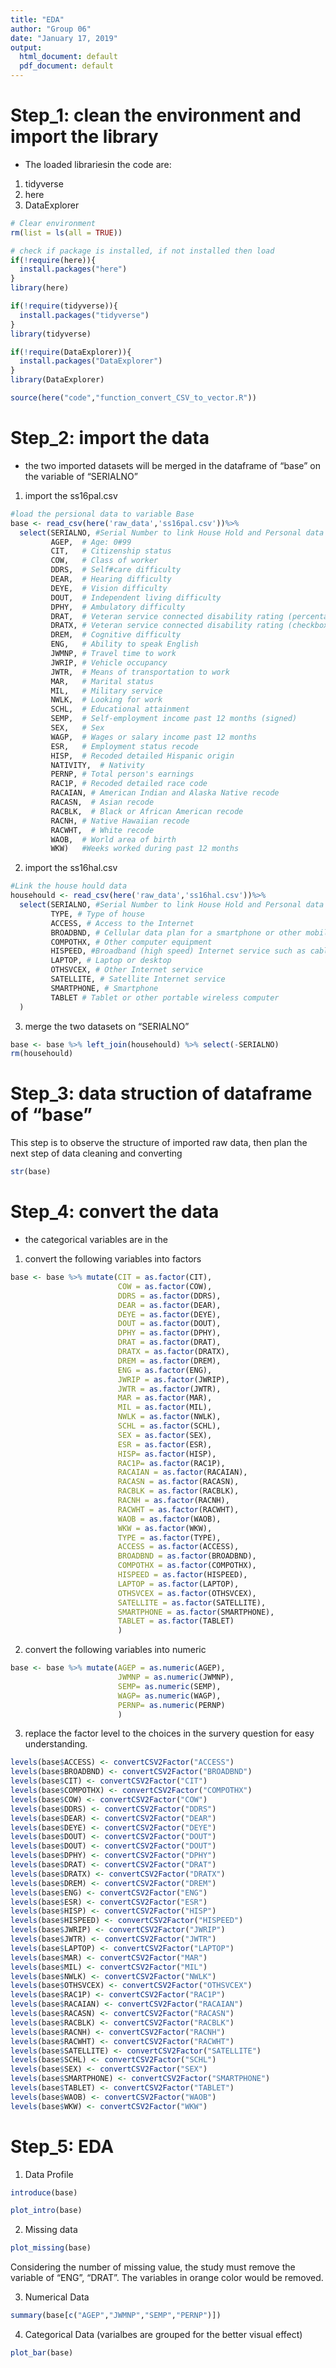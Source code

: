 ```yaml
---
title: "EDA"
author: "Group 06"
date: "January 17, 2019"
output:
  html_document: default
  pdf_document: default
---
```

# Step_1: clean the environment and import the library
* The loaded librariesin the code are:
1. tidyverse
2. here 
3. DataExplorer
```r
# Clear environment
rm(list = ls(all = TRUE))

# check if package is installed, if not installed then load
if(!require(here)){
  install.packages("here")
}
library(here)

if(!require(tidyverse)){
  install.packages("tidyverse")
}
library(tidyverse)

if(!require(DataExplorer)){
  install.packages("DataExplorer")
}
library(DataExplorer)

source(here("code","function_convert_CSV_to_vector.R"))
```

# Step_2: import the data
* the two imported datasets will be merged in the dataframe of "base" on the variable of "SERIALNO" 
1. import the ss16pal.csv
```r
#load the persional data to variable Base
base <- read_csv(here('raw_data','ss16pal.csv'))%>% 
  select(SERIALNO, #Serial Number to link House Hold and Personal data
         AGEP,  # Age: 0#99
         CIT,   # Citizenship status
         COW,   # Class of worker
         DDRS,  # Self#care difficulty
         DEAR,  # Hearing difficulty
         DEYE,  # Vision difficulty
         DOUT,  # Independent living difficulty
         DPHY,  # Ambulatory difficulty
         DRAT,  # Veteran service connected disability rating (percentage)
         DRATX, # Veteran service connected disability rating (checkbox)
         DREM,  # Cognitive difficulty
         ENG,   # Ability to speak English
         JWMNP, # Travel time to work
         JWRIP, # Vehicle occupancy
         JWTR,  # Means of transportation to work
         MAR,   # Marital status
         MIL,   # Military service
         NWLK,  # Looking for work
         SCHL,  # Educational attainment
         SEMP,  # Self-employment income past 12 months (signed)
         SEX,   # Sex
         WAGP,  # Wages or salary income past 12 months
         ESR,   # Employment status recode
         HISP,  # Recoded detailed Hispanic origin
         NATIVITY,  # Nativity
         PERNP, # Total person's earnings
         RAC1P, # Recoded detailed race code
         RACAIAN, # American Indian and Alaska Native recode
         RACASN,  # Asian recode
         RACBLK,  # Black or African American recode
         RACNH, # Native Hawaiian recode
         RACWHT,  # White recode
         WAOB,  # World area of birth
         WKW)   #Weeks worked during past 12 months
```

2. import the ss16hal.csv
```r
#Link the house hould data
househould <- read_csv(here('raw_data','ss16hal.csv'))%>% 
  select(SERIALNO, #Serial Number to link House Hold and Personal data
         TYPE, # Type of house
         ACCESS, # Access to the Internet
         BROADBND, # Cellular data plan for a smartphone or other mobile device
         COMPOTHX, # Other computer equipment
         HISPEED, #Broadband (high speed) Internet service such as cable, fiber optic, or DSL service
         LAPTOP, # Laptop or desktop
         OTHSVCEX, # Other Internet service
         SATELLITE, # Satellite Internet service
         SMARTPHONE, # Smartphone
         TABLET # Tablet or other portable wireless computer
  )

```

3. merge the two datasets on "SERIALNO"
```r
base <- base %>% left_join(househould) %>% select(-SERIALNO)
rm(househould)
```



# Step_3: data struction of dataframe of "base"
This step is to observe the structure of imported raw data, then plan the next step of data cleaning and converting  
```r
str(base)
```
# Step_4: convert the data
* the categorical variables are in the 
1. convert the following variables into factors
```r
base <- base %>% mutate(CIT = as.factor(CIT),
                        COW = as.factor(COW),
                        DDRS = as.factor(DDRS),
                        DEAR = as.factor(DEAR),
                        DEYE = as.factor(DEYE),
                        DOUT = as.factor(DOUT),
                        DPHY = as.factor(DPHY),
                        DRAT = as.factor(DRAT),
                        DRATX = as.factor(DRATX),
                        DREM = as.factor(DREM),
                        ENG = as.factor(ENG),
                        JWRIP = as.factor(JWRIP),
                        JWTR = as.factor(JWTR),
                        MAR = as.factor(MAR),
                        MIL = as.factor(MIL),
                        NWLK = as.factor(NWLK),
                        SCHL = as.factor(SCHL),
                        SEX = as.factor(SEX),
                        ESR = as.factor(ESR),
                        HISP= as.factor(HISP),
                        RAC1P= as.factor(RAC1P),
                        RACAIAN = as.factor(RACAIAN),
                        RACASN = as.factor(RACASN),
                        RACBLK = as.factor(RACBLK),
                        RACNH = as.factor(RACNH),
                        RACWHT = as.factor(RACWHT),
                        WAOB = as.factor(WAOB),
                        WKW = as.factor(WKW),
                        TYPE = as.factor(TYPE),
                        ACCESS = as.factor(ACCESS),
                        BROADBND = as.factor(BROADBND),
                        COMPOTHX = as.factor(COMPOTHX),
                        HISPEED = as.factor(HISPEED),
                        LAPTOP = as.factor(LAPTOP),
                        OTHSVCEX = as.factor(OTHSVCEX),
                        SATELLITE = as.factor(SATELLITE),
                        SMARTPHONE = as.factor(SMARTPHONE),
                        TABLET = as.factor(TABLET)
                        )

```
2. convert the following variables into numeric
```r
base <- base %>% mutate(AGEP = as.numeric(AGEP),
                        JWMNP = as.numeric(JWMNP),
                        SEMP= as.numeric(SEMP),
                        WAGP= as.numeric(WAGP),
                        PERNP= as.numeric(PERNP)
                        )
```
3. replace the factor level to the choices in the survery question for easy understanding.
```r
levels(base$ACCESS) <- convertCSV2Factor("ACCESS")
levels(base$BROADBND) <- convertCSV2Factor("BROADBND")
levels(base$CIT) <- convertCSV2Factor("CIT")
levels(base$COMPOTHX) <- convertCSV2Factor("COMPOTHX")
levels(base$COW) <- convertCSV2Factor("COW")
levels(base$DDRS) <- convertCSV2Factor("DDRS")
levels(base$DEAR) <- convertCSV2Factor("DEAR")
levels(base$DEYE) <- convertCSV2Factor("DEYE")
levels(base$DOUT) <- convertCSV2Factor("DOUT")
levels(base$DOUT) <- convertCSV2Factor("DOUT")
levels(base$DPHY) <- convertCSV2Factor("DPHY")
levels(base$DRAT) <- convertCSV2Factor("DRAT")
levels(base$DRATX) <- convertCSV2Factor("DRATX")
levels(base$DREM) <- convertCSV2Factor("DREM")
levels(base$ENG) <- convertCSV2Factor("ENG")
levels(base$ESR) <- convertCSV2Factor("ESR")
levels(base$HISP) <- convertCSV2Factor("HISP")
levels(base$HISPEED) <- convertCSV2Factor("HISPEED")
levels(base$JWRIP) <- convertCSV2Factor("JWRIP")
levels(base$JWTR) <- convertCSV2Factor("JWTR")
levels(base$LAPTOP) <- convertCSV2Factor("LAPTOP")
levels(base$MAR) <- convertCSV2Factor("MAR")
levels(base$MIL) <- convertCSV2Factor("MIL")
levels(base$NWLK) <- convertCSV2Factor("NWLK")
levels(base$OTHSVCEX) <- convertCSV2Factor("OTHSVCEX")
levels(base$RAC1P) <- convertCSV2Factor("RAC1P")
levels(base$RACAIAN) <- convertCSV2Factor("RACAIAN")
levels(base$RACASN) <- convertCSV2Factor("RACASN")
levels(base$RACBLK) <- convertCSV2Factor("RACBLK")
levels(base$RACNH) <- convertCSV2Factor("RACNH")
levels(base$RACWHT) <- convertCSV2Factor("RACWHT")
levels(base$SATELLITE) <- convertCSV2Factor("SATELLITE")
levels(base$SCHL) <- convertCSV2Factor("SCHL")
levels(base$SEX) <- convertCSV2Factor("SEX")
levels(base$SMARTPHONE) <- convertCSV2Factor("SMARTPHONE")
levels(base$TABLET) <- convertCSV2Factor("TABLET")
levels(base$WAOB) <- convertCSV2Factor("WAOB")
levels(base$WKW) <- convertCSV2Factor("WKW")
```

# Step_5: EDA

1. Data Profile
```r
introduce(base)
```
```r
plot_intro(base)
```
2. Missing data
```r
plot_missing(base)
```
Considering the number of missing value, the study must remove the variable of "ENG", "DRAT". The variables in orange color would be removed. 

3. Numerical Data
```r
summary(base[c("AGEP","JWMNP","SEMP","PERNP")])
```


4. Categorical Data (varialbes are grouped for the better visual effect)
```r
plot_bar(base)
```



